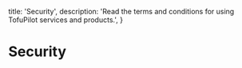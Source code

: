   title: 'Security',
  description:
    'Read the terms and conditions for using TofuPilot services and products.',
}


# Security

